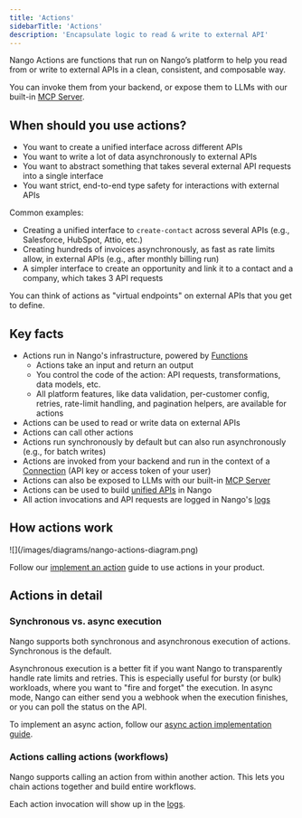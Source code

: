 ```yaml
---
title: 'Actions'
sidebarTitle: 'Actions'
description: 'Encapsulate logic to read & write to external API'
---
```


Nango Actions are functions that run on Nango’s platform to help you read from or write to external APIs in a clean, consistent, and composable way.

You can invoke them from your backend, or expose them to LLMs with our built-in [MCP Server](/guides/use-cases/mcp-server).

## When should you use actions?

- You want to create a unified interface across different APIs
- You want to write a lot of data asynchronously to external APIs
- You want to abstract something that takes several external API requests into a single interface
- You want strict, end-to-end type safety for interactions with external APIs

Common examples:
- Creating a unified interface to `create-contact` across several APIs (e.g., Salesforce, HubSpot, Attio, etc.)
- Creating hundreds of invoices asynchronously, as fast as rate limits allow, in external APIs (e.g., after monthly billing run)
- A simpler interface to create an opportunity and link it to a contact and a company, which takes 3 API requests

You can think of actions as "virtual endpoints" on external APIs that you get to define.

## Key facts

- Actions run in Nango's infrastructure, powered by [Functions](/guides/platform/functions)
    - Actions take an input and return an output
    - You control the code of the action: API requests, transformations, data models, etc.
    - All platform features, like data validation, per-customer config, retries, rate-limit handling, and pagination helpers, are available for actions
- Actions can be used to read or write data on external APIs
- Actions can call other actions
- Actions run synchronously by default but can also run asynchronously (e.g., for batch writes)
- Actions are invoked from your backend and run in the context of a [Connection](/guides/use-cases/api-auth#what-is-a-connection%3F) (API key or access token of your user)
- Actions can also be exposed to LLMs with our built-in [MCP Server](/guides/use-cases/mcp-server)
- Actions can be used to build [unified APIs](/guides/platform/unified-apis) in Nango
- All action invocations and API requests are logged in Nango's [logs](/guides/platform/logs)


## How actions work

<Frame caption="Overview of Actions in Nango">
  ![](/images/diagrams/nango-actions-diagram.png)
</Frame>

Follow our [implement an action](/implementation-guides/actions/implement-an-action) guide to use actions in your product.

## Actions in detail

### Synchronous vs. async execution

Nango supports both synchronous and asynchronous execution of actions. Synchronous is the default.

Asynchronous execution is a better fit if you want Nango to transparently handle rate limits and retries. This is especially useful for bursty (or bulk) workloads, where you want to "fire and forget" the execution. In async mode, Nango can either send you a webhook when the execution finishes, or you can poll the status on the API.

To implement an async action, follow our [async action implementation guide](/implementation-guides/actions/async-actions).

### Actions calling actions (workflows)

Nango supports calling an action from within another action. This lets you chain actions together and build entire workflows.

Each action invocation will show up in the [logs](/guides/platform/logs).
